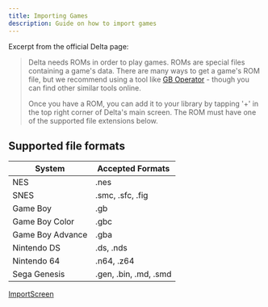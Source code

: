 ```yaml
---
title: Importing Games
description: Guide on how to import games
---
```



Excerpt from the official Delta page:

> Delta needs ROMs in order to play games. ROMs are special files containing a game's data. There are many ways to get a game's ROM file, but we recommend using a tool like [GB Operator](https://www.epilogue.co/product/gb-operator) - though you can find other similar tools online.
>
> Once you have a ROM, you can add it to your library by tapping '+' in the top right corner of Delta's main screen. The ROM must have one of the supported file extensions below.

## Supported file formats

| System                                                                              | Accepted Formats      |
| ----------------------------------------------------------------------------------- | --------------------- |
| NES                                                                                 | .nes                  |
| SNES                                                                                | .smc, .sfc, .fig      |
| Game Boy <Icon name="streamline:gameboy" size="1.2em" class="inline-table" />       | .gb                   |
| Game Boy Color <Icon name="arcticons:gbcc" size="1.2em" class="inline-table" />     | .gbc                  |
| Game Boy Advance <Icon name="arcticons:gbaemu" size="1.2em" class="inline-table" /> | .gba                  |
| Nintendo DS <Icon name="arcticons:nds4droid" size="1.2em" class="inline-table" />   | .ds, .nds             |
| Nintendo 64 <Icon name="file-icons:nintendo64" size="1.2em" class="inline-table" /> | .n64, .z64            |
| Sega Genesis <Icon name="simple-icons:sega" size="1.2em" class="inline-table" />    | .gen, .bin, .md, .smd |

[ImportScreen](../../../assets/importscreen.avif)
